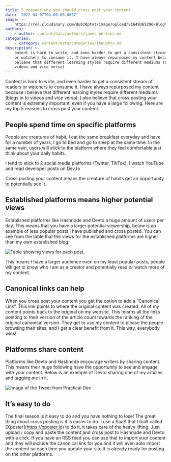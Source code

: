 ```yaml
---
title: 5 reasons why you should cross post your content
date: '2022-04-07T04:00:00.000Z'
image: >-
    https://res.cloudinary.com/dub20ptvt/image/upload/v1649365296/Blog%20Posts/cross_post_sp1tjm.png
authors:
    - author: content/data/authors/james-perkins.md
categories:
    - category: content/data/categories/thoughts.md
description: >-
    ontent is hard to write, and even harder to get a consistent stream of readers
    or watchers to consume it. I have always repurposed my content because I
    believe that different learning styles require different mediums (blogs in to
    videos and vice versa)
---
```


Content is hard to write, and even harder to get a consistent stream of readers or watchers to consume it. I have always repurposed my content because I believe that different learning styles require different mediums (blogs in to videos and vice versa). I also believe that cross posting your content is extremely important, even if you have a large following. Here are my top 5 reasons to cross post your content.

## **People spend time on specific platforms**

People are creatures of habit, I eat the same breakfast everyday and have for a number of years, I go to bed and go to sleep at the same time. In the same vain, users will stick to the platform where they feel comfortable just think about your daily habits.

&#x20;I tend to stick to 2 social media platforms (Twitter, TikTok), I watch YouTube and read developer posts on Dev.to

Cross posting your content means the creature of habits get an opportunity to potentially see it.

## **Established platforms means higher potential views**

Established platforms like Hashnode and Devto a huge amount of users per day. This means that you have a larger potential viewership, below is an example of less popular posts I have published and cross posted. You can see from the table that the views for the established platforms are higher than my own established blog:

![Table showing views for each post. ](https://res.cloudinary.com/dub20ptvt/image/upload/v1649358238/Screen_Shot_2022-04-07_at_3.03.15_PM_obcmsi.png)

This means I have a larger audience even on my least popular posts, people will get to know who I am as a creator and potentially read or watch more of my content.

## **Canonical links can help**

When you cross post your content you get the option to add a “Canonical Link”. This link points to where the original content was created. All of my content points back to the original on my website. This means all the links pointing to their version of the article count towards the ranking of the original canonical version. They get to use my content to please the people browsing their sites, and I get a clear benefit from it. This way, everybody wins!

## **Platforms share content**

Platforms like Devto and Hashnode encourage writers by sharing content. This means their huge following have the opportunity to see and engage with your content. Below is an example of Devto sharing one of my articles and tagging me in it.

![Image of the Tweet from Practical Dev](https://res.cloudinary.com/dub20ptvt/image/upload/v1649358414/1511137040468955140_onmz6e.png)

## **It’s easy to do**

The final reason is it easy to do and you have nothing to lose! The great thing about cross posting is it is easier to do. I use a SaaS that I built called \[Xposter]\(https://xposter.io) to do it, it takes care of the heavy lifting. Just upload / copy and paste the content and cross post to Hashnode and Devto with a click.
If you have an RSS feed you can use that to import your content and they will include the canonical link for you and it will even auto import the content so each time you update your site it is already ready for posting on the other platforms.

<newsletter />
